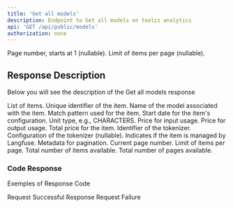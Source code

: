 ```yaml
---
title: 'Get all models'
description: Endpoint to Get all models on toolzz analytics
api: 'GET /api/public/models'
authorization: none
---
```

<Expandable title="Request">
<ResponseField name="page" type="integer">
  Page number, starts at 1 (nullable).
</ResponseField>
<ResponseField name="limit" type="integer">
  Limit of items per page (nullable).
</ResponseField>
</Expandable>

## Response Description 
Below you will see the description of the Get all models response

<ResponseField name="data" type="array" required>
  List of items.
  <Expandable title="properties">
    <ResponseField name="id" type="string" required>
      Unique identifier of the item.
    </ResponseField>
    <ResponseField name="modelName" type="string" required>
      Name of the model associated with the item.
    </ResponseField>
    <ResponseField name="matchPattern" type="string" required>
      Match pattern used for the item.
    </ResponseField>
    <ResponseField name="startDate" type="date" required>
      Start date for the item's configuration.
    </ResponseField>
    <ResponseField name="unit" type="string" required>
      Unit type, e.g., CHARACTERS.
    </ResponseField>
    <ResponseField name="inputPrice" type="integer" required>
      Price for input usage.
    </ResponseField>
    <ResponseField name="outputPrice" type="integer" required>
      Price for output usage.
    </ResponseField>
    <ResponseField name="totalPrice" type="integer" required>
      Total price for the item.
    </ResponseField>
    <ResponseField name="tokenizerId" type="string" required>
      Identifier of the tokenizer.
    </ResponseField>
    <ResponseField name="tokenizerConfig" type="null">
      Configuration of the tokenizer (nullable).
    </ResponseField>
    <ResponseField name="isLangfuseManaged" type="boolean" required>
      Indicates if the item is managed by Langfuse.
    </ResponseField>
  </Expandable>
</ResponseField>
<ResponseField name="meta" type="object" required>
  Metadata for pagination.
  <Expandable title="properties">
    <ResponseField name="page" type="integer" required>
      Current page number.
    </ResponseField>
    <ResponseField name="limit" type="integer" required>
      Limit of items per page.
    </ResponseField>
    <ResponseField name="totalItems" type="integer" required>
      Total number of items available.
    </ResponseField>
    <ResponseField name="totalPages" type="integer" required>
      Total number of pages available.
    </ResponseField>
  </Expandable>
</ResponseField>


### Code Response
Exemples of Response Code 

<ResponseField name="200">
  Request Successful Response
</ResponseField>

<ResponseField name="400">
  Request Failure
</ResponseField>
